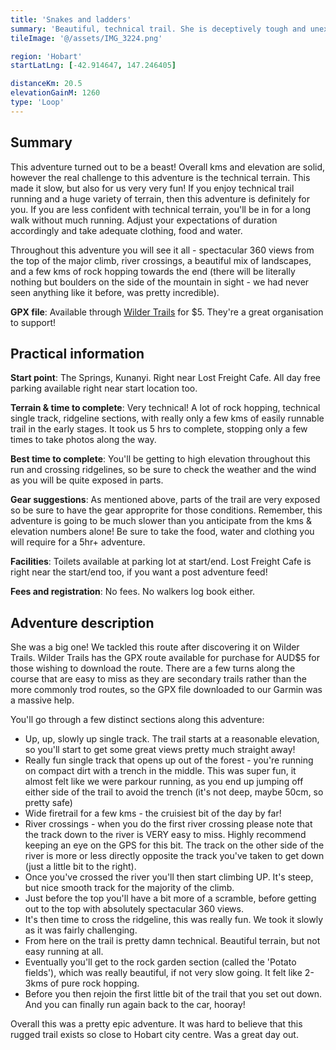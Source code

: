 ```yaml
---
title: 'Snakes and ladders'
summary: 'Beautiful, technical trail. She is deceptively tough and unexpectedly rewarding'
tileImage: '@/assets/IMG_3224.png'

region: 'Hobart'
startLatLng: [-42.914647, 147.246405]

distanceKm: 20.5
elevationGainM: 1260
type: 'Loop'
---
```


## Summary

This adventure turned out to be a beast! Overall kms and elevation are solid, however the real challenge to this adventure is the technical terrain. This made it slow, but also for us very very fun! If you enjoy technical trail running and a huge variety of terrain, then this adventure is definitely for you. If you are less confident with technical terrain, you'll be in for a long walk without much running. Adjust your expectations of duration accordingly and take adequate clothing, food and water.

Throughout this adventure you will see it all - spectacular 360 views from the top of the major climb, river crossings, a beautiful mix of landscapes, and a few kms of rock hopping towards the end (there will be literally nothing but boulders on the side of the mountain in sight - we had never seen anything like it before, was pretty incredible).

**GPX file**: Available through <a target="_blank" href="https://www.wildertrails.com.au/explore-wilder-trails/snakes-and-ladders">Wilder Trails</a> for $5. They're a great organisation to support!

## Practical information

**Start point**: The Springs, Kunanyi. Right near Lost Freight Cafe. All day free parking available right near start location too.

**Terrain & time to complete**: Very technical! A lot of rock hopping, technical single track, ridgeline sections, with really only a few kms of easily runnable trail in the early stages. It took us 5 hrs to complete, stopping only a few times to take photos along the way.

**Best time to complete**: You'll be getting to high elevation throughout this run and crossing ridgelines, so be sure to check the weather and the wind as you will be quite exposed in parts.

**Gear suggestions**: As mentioned above, parts of the trail are very exposed so be sure to have the gear approprite for those conditions. Remember, this adventure is going to be much slower than you anticipate from the kms & elevation numbers alone! Be sure to take the food, water and clothing you will require for a 5hr+ adventure.

**Facilities**: Toilets available at parking lot at start/end. Lost Freight Cafe is right near the start/end too, if you want a post adventure feed!

**Fees and registration**: No fees. No walkers log book either.

## Adventure description

She was a big one! We tackled this route after discovering it on Wilder Trails. Wilder Trails has the GPX route available for purchase for AUD$5 for those wishing to download the route. There are a few turns along the course that are easy to miss as they are secondary trails rather than the more commonly trod routes, so the GPX file downloaded to our Garmin was a massive help.

You'll go through a few distinct sections along this adventure:

- Up, up, slowly up single track. The trail starts at a reasonable elevation, so you'll start to get some great views pretty much straight away!
- Really fun single track that opens up out of the forest - you're running on compact dirt with a trench in the middle. This was super fun, it almost felt like we were parkour running, as you end up jumping off either side of the trail to avoid the trench (it's not deep, maybe 50cm, so pretty safe)
- Wide firetrail for a few kms - the cruisiest bit of the day by far!
- River crossings - when you do the first river crossing please note that the track down to the river is VERY easy to miss. Highly recommend keeping an eye on the GPS for this bit. The track on the other side of the river is more or less directly opposite the track you've taken to get down (just a little bit to the right).
- Once you've crossed the river you'll then start climbing UP. It's steep, but nice smooth track for the majority of the climb.
- Just before the top you'll have a bit more of a scramble, before getting out to the top with absolutely spectacular 360 views.
- It's then time to cross the ridgeline, this was really fun. We took it slowly as it was fairly challenging.
- From here on the trail is pretty damn technical. Beautiful terrain, but not easy running at all.
- Eventually you'll get to the rock garden section (called the 'Potato fields'), which was really beautiful, if not very slow going. It felt like 2-3kms of pure rock hopping.
- Before you then rejoin the first little bit of the trail that you set out down. And you can finally run again back to the car, hooray!

Overall this was a pretty epic adventure. It was hard to believe that this rugged trail exists so close to Hobart city centre. Was a great day out.
